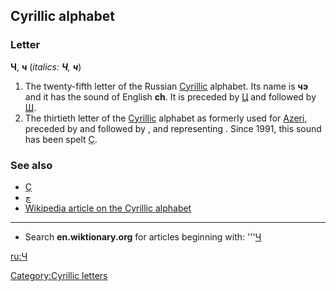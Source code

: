 ==Cyrillic alphabet==
===Letter===
'''Ч''', '''ч''' (''italics: '''Ч''', '''ч''''')

#The twenty-fifth letter of the Russian [[Cyrillic]] alphabet. Its name is '''чэ''' {{IPA|(tʃɛ)}} and it has the sound of English '''ch'''. It is preceded by [[Ц]] and followed by [[Ш]].
#The thirtieth letter of the [[Cyrillic]] alphabet as formerly used for [[Azeri]], preceded by {{IPA|[[Һ]]}} and followed by {{IPA|[[Ҷ]]}}, and representing {{IPA|/tʃ/}}. Since 1991, this sound has been spelt [[Ç]].

===See also===
*[[Ç]]
*[[چ]]
*[[w:Cyrillic alphabet|Wikipedia article on the Cyrillic alphabet]]

----

*Search '''en.wiktionary.org''' for articles beginning with: '''[http://wiktionary.org/w/wiki.phtml?title=Special:Allpages&from=Ч Ч]

[[ru:Ч]]
[[Category:Cyrillic letters]]